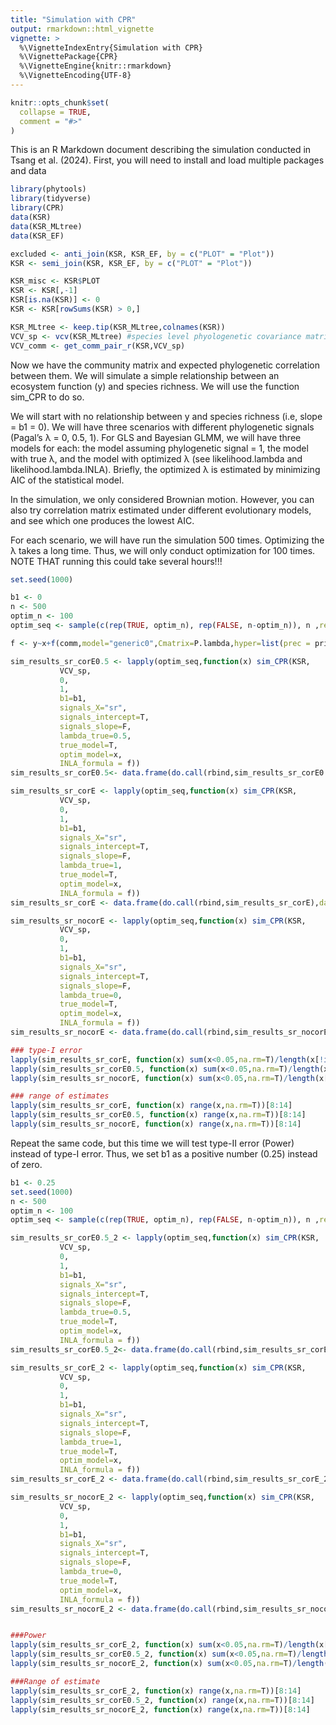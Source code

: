 ```yaml
---
title: "Simulation with CPR"
output: rmarkdown::html_vignette
vignette: >
  %\VignetteIndexEntry{Simulation with CPR}
  %\VignettePackage{CPR}
  %\VignetteEngine{knitr::rmarkdown}
  %\VignetteEncoding{UTF-8}
---
```


```r
knitr::opts_chunk$set(
  collapse = TRUE,
  comment = "#>"
)
```
This is an R Markdown document describing the simulation conducted in Tsang et al. (2024). 
First, you will need to install and load multiple packages and data

```r
library(phytools)
library(tidyverse)
library(CPR)
data(KSR)
data(KSR_MLtree)
data(KSR_EF)

excluded <- anti_join(KSR, KSR_EF, by = c("PLOT" = "Plot"))
KSR <- semi_join(KSR, KSR_EF, by = c("PLOT" = "Plot"))

KSR_misc <- KSR$PLOT
KSR <- KSR[,-1]
KSR[is.na(KSR)] <- 0
KSR <- KSR[rowSums(KSR) > 0,]

KSR_MLtree <- keep.tip(KSR_MLtree,colnames(KSR))
VCV_sp <- vcv(KSR_MLtree) #species level phyologenetic covariance matrix using default (Brownian) model
VCV_comm <- get_comm_pair_r(KSR,VCV_sp)
```

Now we have the community matrix and expected phylogenetic correlation between them. We will simulate a simple relationship between an ecosystem function (y) and species richness. We will use the function sim_CPR to do so. 

We will start with no relationship between y and species richness (i.e, slope = b1 = 0). We will have three scenarios with different phylogenetic signals (Pagal's λ = 0, 0.5, 1). For GLS and Bayesian GLMM, we will have three models for each: the model assuming phylogenetic signal = 1, the model with true λ, and the model with optimized λ (see likelihood.lambda and likelihood.lambda.INLA). Briefly, the optimized λ is estimated by minimizing AIC of the statistical model.

In the simulation, we only considered Brownian motion. However, you can also try correlation matrix estimated under different evolutionary models, and see which one produces the lowest AIC.

For each scenario, we will have run the simulation 500 times. Optimizing the λ takes a long time. Thus, we will only conduct optimization for 100 times. NOTE THAT running this could take several hours!!!

```r
set.seed(1000)

b1 <- 0
n <- 500
optim_n <- 100
optim_seq <- sample(c(rep(TRUE, optim_n), rep(FALSE, n-optim_n)), n ,replace = F)

f <- y~x+f(comm,model="generic0",Cmatrix=P.lambda,hyper=list(prec = prior1))

sim_results_sr_corE0.5 <- lapply(optim_seq,function(x) sim_CPR(KSR,
           VCV_sp,
           0,
           1,
           b1=b1,
           signals_X="sr",
           signals_intercept=T,
           signals_slope=F,
           lambda_true=0.5,
           true_model=T,
           optim_model=x,
           INLA_formula = f))
sim_results_sr_corE0.5<- data.frame(do.call(rbind,sim_results_sr_corE0.5),data="sr_corE0.5")

sim_results_sr_corE <- lapply(optim_seq,function(x) sim_CPR(KSR,
           VCV_sp,
           0,
           1,
           b1=b1,
           signals_X="sr",
           signals_intercept=T,
           signals_slope=F,
           lambda_true=1,
           true_model=T,
           optim_model=x,
           INLA_formula = f))
sim_results_sr_corE <- data.frame(do.call(rbind,sim_results_sr_corE),data="sr_corError")

sim_results_sr_nocorE <- lapply(optim_seq,function(x) sim_CPR(KSR,
           VCV_sp,
           0,
           1,
           b1=b1,
           signals_X="sr",
           signals_intercept=T,
           signals_slope=F,
           lambda_true=0,
           true_model=T,
           optim_model=x,
           INLA_formula = f))
sim_results_sr_nocorE <- data.frame(do.call(rbind,sim_results_sr_nocorE),data="sr_nocorError")

### type-I error
lapply(sim_results_sr_corE, function(x) sum(x<0.05,na.rm=T)/length(x[!is.na(x)]))[1:7]
lapply(sim_results_sr_corE0.5, function(x) sum(x<0.05,na.rm=T)/length(x[!is.na(x)]))[1:7]
lapply(sim_results_sr_nocorE, function(x) sum(x<0.05,na.rm=T)/length(x[!is.na(x)]))[1:7]

### range of estimates
lapply(sim_results_sr_corE, function(x) range(x,na.rm=T))[8:14]
lapply(sim_results_sr_corE0.5, function(x) range(x,na.rm=T))[8:14]
lapply(sim_results_sr_nocorE, function(x) range(x,na.rm=T))[8:14]

```

Repeat the same code, but this time we will test type-II error (Power) instead of type-I error. Thus, we set b1 as a positive number (0.25) instead of zero. 

```r
b1 <- 0.25
set.seed(1000)
n <- 500
optim_n <- 100
optim_seq <- sample(c(rep(TRUE, optim_n), rep(FALSE, n-optim_n)), n ,replace = F)

sim_results_sr_corE0.5_2 <- lapply(optim_seq,function(x) sim_CPR(KSR,
           VCV_sp,
           0,
           1,
           b1=b1,
           signals_X="sr",
           signals_intercept=T,
           signals_slope=F,
           lambda_true=0.5,
           true_model=T,
           optim_model=x,
           INLA_formula = f))
sim_results_sr_corE0.5_2<- data.frame(do.call(rbind,sim_results_sr_corE0.5_2),data="sr_corE0.5")

sim_results_sr_corE_2 <- lapply(optim_seq,function(x) sim_CPR(KSR,
           VCV_sp,
           0,
           1,
           b1=b1,
           signals_X="sr",
           signals_intercept=T,
           signals_slope=F,
           lambda_true=1,
           true_model=T,
           optim_model=x,
           INLA_formula = f))
sim_results_sr_corE_2 <- data.frame(do.call(rbind,sim_results_sr_corE_2),data="sr_corError")

sim_results_sr_nocorE_2 <- lapply(optim_seq,function(x) sim_CPR(KSR,
           VCV_sp,
           0,
           1,
           b1=b1,
           signals_X="sr",
           signals_intercept=T,
           signals_slope=F,
           lambda_true=0,
           true_model=T,
           optim_model=x,
           INLA_formula = f))
sim_results_sr_nocorE_2 <- data.frame(do.call(rbind,sim_results_sr_nocorE_2),data="sr_nocorError")


###Power
lapply(sim_results_sr_corE_2, function(x) sum(x<0.05,na.rm=T)/length(x[!is.na(x)]))[1:7]
lapply(sim_results_sr_corE0.5_2, function(x) sum(x<0.05,na.rm=T)/length(x[!is.na(x)]))[1:7]
lapply(sim_results_sr_nocorE_2, function(x) sum(x<0.05,na.rm=T)/length(x[!is.na(x)]))[1:7]

###Range of estimate
lapply(sim_results_sr_corE_2, function(x) range(x,na.rm=T))[8:14]
lapply(sim_results_sr_corE0.5_2, function(x) range(x,na.rm=T))[8:14]
lapply(sim_results_sr_nocorE_2, function(x) range(x,na.rm=T))[8:14]
```
